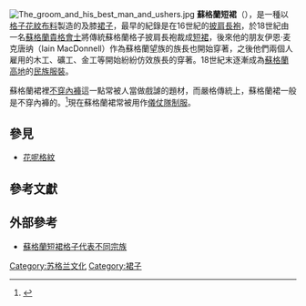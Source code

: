 [[File:The_groom_and_his_best_man_and_ushers.jpg|thumb]]
{{commonscat|Kilts}}
'''蘇格蘭短裙'''（{{Lang-en|Kilt}}），是一種以[[花呢格紋|格子花紋]][[布料|布料]]製造的及膝[[裙子|裙子]]，最早的紀錄是在16世紀的[[披肩長袍|披肩長袍]]，於18世紀由一名[[蘇格蘭|蘇格蘭]][[貴格會士|貴格會士]]{{Link-en|托马斯·罗林森|Thomas Rawlinson}}將傳統蘇格蘭格子披肩長袍裁成[[短裙|短裙]]，後來他的朋友伊恩·麦克唐纳（Iain MacDonnell）作為蘇格蘭望族的族長也開始穿著，之後他們兩個人雇用的木工、礦工、金工等開始紛紛仿效族長的穿著。18世紀末逐漸成為[[蘇格蘭高地|蘇格蘭高地]]的[[民族服裝|民族服裝]]。

蘇格蘭裙裡[[不穿內褲|不穿內褲]]這一點常被人當做戲謔的題材，而嚴格傳統上，蘇格蘭裙一般是不穿內褲的。<ref>{{cite web|url=http://www.howcast.com/guides/1572-How-To-Wear-a-Kilt|title=Howcast: How to wear a Kilt|archive-url=https://web.archive.org/web/20090202150459/http://www.howcast.com/guides/1572-How-To-Wear-a-Kilt|archive-date=2009-02-02|quote=第七項注明，嚴格傳統上蘇格蘭裙一般是不穿內褲的。|access-date=2020-11-07|dead-url=yes}}</ref>現在蘇格蘭裙常被用作[[儀仗隊|儀仗隊]][[制服|制服]]。

== 參見 ==
* [[花呢格紋|花呢格紋]]

== 參考文獻 ==
{{reflist}}

== 外部參考 ==
* [http://big5.china.com.cn/zhuanti2005/txt/2005-11/23/content_6039423.htm 蘇格蘭短裙格子代表不同宗族] {{Wayback|url=http://big5.china.com.cn/zhuanti2005/txt/2005-11/23/content_6039423.htm |date=20200921105719 }}

{{Clothes-stub}}

[[Category:苏格兰文化|Category:苏格兰文化]]
[[Category:裙子|Category:裙子]]
